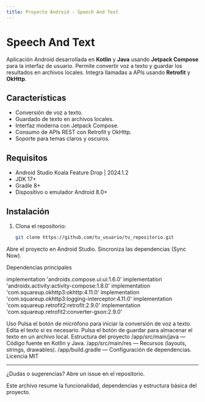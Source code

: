 ```yaml
---
title: Proyecto Android - Speech And Text
---
```


# Speech And Text

Aplicación Android desarrollada en **Kotlin** y **Java** usando **Jetpack Compose** para la interfaz de usuario. Permite convertir voz a texto y guardar los resultados en archivos locales. Integra llamadas a APIs usando **Retrofit** y **OkHttp**.

## Características

- Conversión de voz a texto.
- Guardado de texto en archivos locales.
- Interfaz moderna con Jetpack Compose.
- Consumo de APIs REST con Retrofit y OkHttp.
- Soporte para temas claros y oscuros.

## Requisitos

- Android Studio Koala Feature Drop | 2024.1.2
- JDK 17+
- Gradle 8+
- Dispositivo o emulador Android 8.0+

## Instalación

1. Clona el repositorio:
   ```bash
   git clone https://github.com/tu_usuario/tu_repositorio.git

Abre el proyecto en Android Studio.
Sincroniza las dependencias (Sync Now).

Dependencias principales

implementation 'androidx.compose.ui:ui:1.6.0'
implementation 'androidx.activity:activity-compose:1.8.0'
implementation 'com.squareup.okhttp3:okhttp:4.11.0'
implementation 'com.squareup.okhttp3:logging-interceptor:4.11.0'
implementation 'com.squareup.retrofit2:retrofit:2.9.0'
implementation 'com.squareup.retrofit2:converter-gson:2.9.0'

Uso
Pulsa el botón de micrófono para iniciar la conversión de voz a texto.
Edita el texto si es necesario.
Pulsa el botón de guardar para almacenar el texto en un archivo local.
Estructura del proyecto
/app/src/main/java — Código fuente en Kotlin y Java.
/app/src/main/res — Recursos (layouts, strings, drawables).
/app/build.gradle — Configuración de dependencias.
Licencia
MIT  <hr></hr> ¿Dudas o sugerencias? Abre un issue en el repositorio.

Este archivo resume la funcionalidad, dependencias y estructura básica del proyecto.

